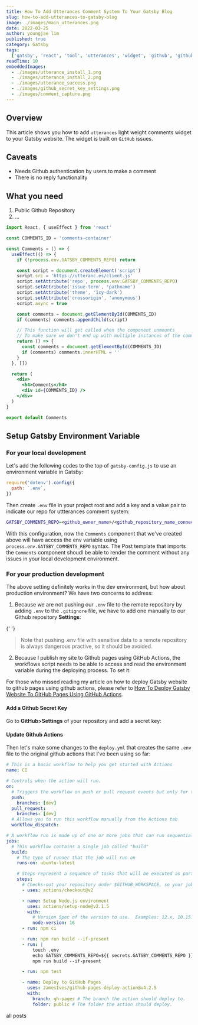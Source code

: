 ```yaml
---
title: How To Add Utterances Comment System To Your Gatsby Blog
slug: how-to-add-utterances-to-gatsby-blog
image: ./images/main_utterances.png
date: 2022-03-25
author: youngjae lim
published: true
category: Gatsby
tags:
  ['gatsby', 'react', 'tool', 'utterances', 'widget', 'github', 'github issues']
readTime: 10
embeddedImages:
  - ./images/utterance_install_1.png
  - ./images/utterance_install_2.png
  - ./images/utterance_success.png
  - ./images/github_secret_key_settings.png
  - ./images/comment_capture.png
---
```



## Overview

This article shows you how to add `utterances` light weight comments widget to your Gatsby website. The widget is built on `GitHub` issues.

## Caveats

- Needs Github authentication by users to make a comment
- There is no reply functionality

## What you need

1. Public Github Repository
2. ...

```jsx file=./src/components/Comments.js highlights=7,11
import React, { useEffect } from 'react'

const COMMENTS_ID = 'comments-container'

const Comments = () => {
  useEffect(() => {
    if (!process.env.GATSBY_COMMENTS_REPO) return

    const script = document.createElement('script')
    script.src = 'https://utteranc.es/client.js'
    script.setAttribute('repo', process.env.GATSBY_COMMENTS_REPO)
    script.setAttribute('issue-term', 'pathname')
    script.setAttribute('theme', 'icy-dark')
    script.setAttribute('crossorigin', 'anonymous')
    script.async = true

    const comments = document.getElementById(COMMENTS_ID)
    if (comments) comments.appendChild(script)

    // This function will get called when the component unmounts
    // To make sure we don't end up with multiple instances of the comments component
    return () => {
      const comments = document.getElementById(COMMENTS_ID)
      if (comments) comments.innerHTML = ''
    }
  }, [])

  return (
    <div>
      <h4>Comments</h4>
      <div id={COMMENTS_ID} />
    </div>
  )
}

export default Comments
```

## Setup Gatsby Environment Variable

### For your local development

Let's add the following codes to the top of `gatsby-config.js` to use an environment variable in Gatsby:

```js file=./gatsby-config.js
require('dotenv').config({
  path: `.env`,
})
```

Then create `.env` file in your project root and add a key and a value pair to indicate our repo for uttterances comment system:

```dot file=./.env
GATSBY_COMMENTS_REPO=<github_owner_name>/<github_repository_name_connected_to_utterances>
```

With this configuration, now the `Comments` component that we've created above will have access the env variable using `process.env.GATSBY_COMMENTS_REPO` syntax. The Post template that imports the `Comments` component shoudl be able to render the comment without any issues in your local development environment.

<GatsbyImage
  image={getImage(props.embeddedImages[4])}
  alt='utterance comment'
/>

### For your production development

The above setting definitely works in the dev environment, but how about production environment? We have two concerns to address:

1. Because we are not pushing our `.env` file to the remote repository by adding `.env` to the `.gitignore` file, we have to add one manually to our Github repository **Settings**:

{' '}

<blockquote display='warning'>
  Note that pushing .env file with sensitive data to a remote repository is
  always dangerous practive, so it should be avoided.
</blockquote>

2. Because I publish my site to Github pages using GitHub Actions, the workflows script needs to be able to access and read the environment variable during the deploying process. To set it:

For those who missed reading my article on how to deploy Gatsby website to github pages using github actions, please refer to [How To Deploy Gatsby Website To GitHub Pages Using GitHub Actions](https://youngjae-lim.github.io/posts/how-to-deploy-gatsby-to-github-pages).

#### Add a Github Secret Key

Go to **GitHub>Settings** of your repository and add a secret key:

<GatsbyImage
  image={getImage(props.embeddedImages[3])}
  alt='github env variable'
/>

#### Update Github Actions

Then let's make some changes to the `deploy.yml` that creates the same `.env` file to the original github actions that I've been using so far:

```yml file=./github/workflows/deploy.yml delete=33 add=34-37
# This is a basic workflow to help you get started with Actions
name: CI

# Controls when the action will run.
on:
  # Triggers the workflow on push or pull request events but only for the dev branch
  push:
    branches: [dev]
  pull_request:
    branches: [dev]
  # Allows you to run this workflow manually from the Actions tab
  workflow_dispatch:

# A workflow run is made up of one or more jobs that can run sequentially or in parallel
jobs:
  # This workflow contains a single job called "build"
  build:
    # The type of runner that the job will run on
    runs-on: ubuntu-latest

    # Steps represent a sequence of tasks that will be executed as part of the job
    steps:
      # Checks-out your repository under $GITHUB_WORKSPACE, so your job can access it
      - uses: actions/checkout@v2

      - name: Setup Node.js environment
        uses: actions/setup-node@v2.1.5
        with:
          # Version Spec of the version to use.  Examples: 12.x, 10.15.1, >=10.15.0
          node-version: 16
      - run: npm ci

      - run: npm run build --if-present
      - run: |
          touch .env
          echo GATSBY_COMMENTS_REPO=${{ secrets.GATSBY_COMMENTS_REPO }} >> .env
          npm run build --if-present

      - run: npm test

      - name: Deploy to GitHub Pages
        uses: JamesIves/github-pages-deploy-action@v4.2.5
        with:
          branch: gh-pages # The branch the action should deploy to.
          folder: public # The folder the action should deploy.
```

<Link to='/posts' className='btn center-btn'>
  all posts
</Link>
